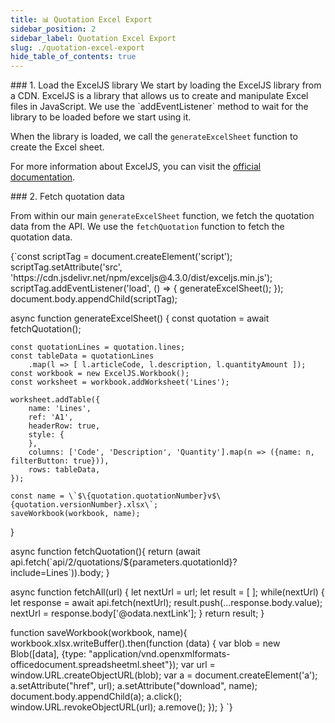 ```yaml
---
title: 📊 Quotation Excel Export
sidebar_position: 2
sidebar_label: Quotation Excel Export
slug: ./quotation-excel-export
hide_table_of_contents: true
---
```



<CodeDoc>

<CodeDocSection highlight="{1-6}">
### 1. Load the ExcelJS library
We start by loading the ExcelJS library from a CDN. ExcelJS is a library that allows us to create and manipulate Excel files in JavaScript. We use the `addEventListener` method to wait for the library to be loaded before we start using it. 

When the library is loaded, we call the `generateExcelSheet` function to create the Excel sheet.

For more information about ExcelJS, you can visit the [official documentation](https://github.com/exceljs/exceljs).
</CodeDocSection>

<CodeDocSection highlight="{9}">
### 2. Fetch quotation data

From within our main `generateExcelSheet` function, we fetch the quotation data from the API. We use the `fetchQuotation` function to fetch the quotation data.


</CodeDocSection>

<CodeBlock language="js">
{`const scriptTag = document.createElement('script');
scriptTag.setAttribute('src', 'https://cdn.jsdelivr.net/npm/exceljs@4.3.0/dist/exceljs.min.js');
scriptTag.addEventListener('load', () => { 
    generateExcelSheet();
});
document.body.appendChild(scriptTag);

async function generateExcelSheet() {
    const quotation = await fetchQuotation();  

    const quotationLines = quotation.lines;
    const tableData = quotationLines
        .map(l => [ l.articleCode, l.description, l.quantityAmount ]);
    const workbook = new ExcelJS.Workbook();
    const worksheet = workbook.addWorksheet('Lines');

    worksheet.addTable({
        name: 'Lines',
        ref: 'A1',
        headerRow: true,
        style: {
        },
        columns: ['Code', 'Description', 'Quantity'].map(n => ({name: n, filterButton: true})),
        rows: tableData,
    });

    const name = \`$\{quotation.quotationNumber}v$\{quotation.versionNumber}.xlsx\`;
    saveWorkbook(workbook, name);
}

async function fetchQuotation(){
    return (await api.fetch(\`api/2/quotations/$\{parameters.quotationId}?include=Lines\`)).body;
}

async function fetchAll(url) {
    let nextUrl = url;
    let result = [ ];
    while(nextUrl) {
        let response = await api.fetch(nextUrl);
        result.push(...response.body.value);
        nextUrl = response.body['@odata.nextLink'];
    }
    return result;
}

function saveWorkbook(workbook, name){
    workbook.xlsx.writeBuffer().then(function (data) {
        var blob = new Blob([data], {type: "application/vnd.openxmlformats-officedocument.spreadsheetml.sheet"});
        var url = window.URL.createObjectURL(blob);
        var a = document.createElement('a');
        a.setAttribute("href", url);
        a.setAttribute("download", name);
        document.body.appendChild(a);
        a.click();
        window.URL.revokeObjectURL(url);
        a.remove();
    });
}
`}
</CodeBlock>

</CodeDoc>

